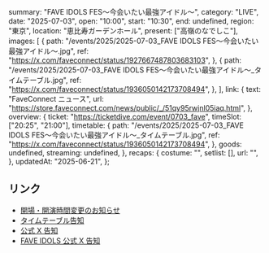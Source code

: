   summary: "FAVE IDOLS FES〜今会いたい最強アイドル〜",
  category: "LIVE",
  date: "2025-07-03",
  open: "10:00",
  start: "10:30",
  end: undefined,
  region: "東京",
  location: "恵比寿ガーデンホール",
  present: ["高嶺のなでしこ"],
  images: [
    {
      path: "/events/2025/2025-07-03_FAVE IDOLS FES〜今会いたい最強アイドル〜.jpg",
      ref: "https://x.com/faveconnect/status/1927667487803683103",
    },
    {
      path: "/events/2025/2025-07-03_FAVE IDOLS FES〜今会いたい最強アイドル〜_タイムテーブル.jpg",
      ref: "https://x.com/faveconnect/status/1936050142173708494",
    },
  ],
  link: {
    text: "FaveConnect ニュース",
    url: "https://store.faveconnect.com/news/public/_/51qy95rwjnl05iaq.html",
  },
  overview: {
    ticket: "https://ticketdive.com/event/0703_fave",
    timeSlot: ["20:25", "21:00"],
    timetable: {
      path: "/events/2025/2025-07-03_FAVE IDOLS FES〜今会いたい最強アイドル〜_タイムテーブル.jpg",
      ref: "https://x.com/faveconnect/status/1936050142173708494",
    },
    goods: undefined,
    streaming: undefined,
  },
  recaps: {
    costume: "",
    setlist: [],
    url: "",
  },
  updatedAt: "2025-06-21",
};

## リンク

- [開場・開演時間変更のお知らせ](https://x.com/faveconnect/status/1938155684350333002)
- [タイムテーブル告知](https://x.com/faveconnect/status/1936050142173708494)
- [公式 X 告知](https://x.com/takanenofficial/status/1927953071977680908)
- [FAVE IDOLS 公式 X 告知](https://x.com/faveconnect/status/1927667487803683103)
